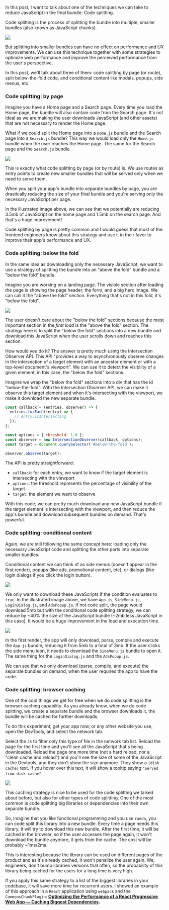 In this post, I want to talk about one of the techniques we can take to reduce JavaScript in the final bundle: Code splitting.

Code splitting is the process of splitting the bundle into multiple, smaller bundles (also known as JavaScript chunks).

<img src="/web-performance-code-splitting-strategies-and-react-applications/1.code-splitting-basics.png" loading="lazy">

But splitting into smaller bundles can have no effect on performance and UX improvements. We can use this technique together with some strategies to optimize web performance and improve the perceived performance from the user's perspective.

In this post, we'll talk about three of them: code splitting by page (or route), split below-the-fold code, and conditional content like modals, popups, side menus, etc.

### Code splitting: by page

Imagine you have a Home page and a Search page. Every time you load the Home page, the bundle will also contain code from the Search page. It's not ideal as we are making the user downloads JavaScript (and other assets) that are not necessary to render the Home page.

What if we could split the Home page into a `Home.js` bundle and the Search page into a `Search.js` bundle? This way we would load only the `Home.js` bundle when the user reaches the Home page. The same for the Search page and the `Search.js` bundle.

<img src="/web-performance-code-splitting-strategies-and-react-applications/2.code-splitting-by-page.png" loading="lazy">

This is exactly what code splitting by page (or by route) is. We use routes as entry points to create new smaller bundles that will be served only when we need to serve them.

When you split your app's bundle into separate bundles by page, you are drastically reducing the size of your final bundle and you're serving only the necessary JavaScript per page.

In the illustrated image above, we can see that we potentially are reducing 3.5mb of JavaScript on the home page and 1.5mb on the search page. And that's a huge improvement!

Code splitting by page is pretty common and I would guess that most of the frontend engineers know about this strategy and use it in their favor to improve their app's performance and UX.

### Code splitting: below the fold

In the same idea as downloading only the necessary JavaScript, we want to use a strategy of splitting the bundle into an "above the fold" bundle and a "below the fold" bundle.

Imagine you are working on a landing page. The visible section after loading the page is showing the page header, the form, and a big hero image. We can call it the "above the fold" section. Everything that's not in this fold, it's "below the fold".

<img src="/web-performance-code-splitting-strategies-and-react-applications/3.above-below-the-fold.png" loading="lazy">

The user doesn't care about the "below the fold" sections because the most important section in the _first load_ is the "above the fold" section. The strategy here is to split the "below the fold" sections into a new bundle and download this JavaScript when the user scrolls down and reaches this section.

How would you do it? The answer is pretty much using the Intersection Observer API. This API "provides a way to asynchronously observe changes in the intersection of a target element with an ancestor element or with a top-level document's viewport". We can use it to detect the visibility of a given element, in this case, the "below the fold" sections.

Imagine we wrap the "below the fold" sections into a div that has the id "below-the-fold". With the Intersection Observer API, we can make it observe this target element and when it's intersecting with the viewport, we make it download the new separate bundle.

```javascript
const callback = (entries, observer) => {
  entries.forEach((entry) => {
    // entry.isIntersecting
  });
};

const options = { threshold: 1.0 };
const observer = new IntersectionObserver(callback, options);
const target = document.querySelector('#below-the-fold');

observer.observe(target);
```

The API is pretty straightforward:

- `callback`: for each entry, we want to know if the target element is intersecting with the viewport
- `options`: the threshold represents the percentage of visibility of the target.
- `target`: the element we want to observe

With this code, we can pretty much download any new JavaScript bundle if the target element is intersecting with the viewport, and then reduce the app's bundle and download subsequent bundles on demand. That's powerful.

### Code splitting: conditional content

Again, we are still following the same concept here: loading only the necessary JavaScript code and splitting the other parts into separate smaller bundles.

Conditional content we can think of as side menus (doesn't appear in the first render), popups (like ads, promotional content, etc), or dialogs (like login dialogs if you click the login button).

<img class="full" src="/web-performance-code-splitting-strategies-and-react-applications/4.conditional-splitting.png" loading="lazy">

We only want to download these JavaScripts if the condition evaluates to `true`. In the illustrated image above, we have `App.js`, `SideMenu.js`, `LoginDialog.js`, and `AdsPopup.js`. If not code split, the page would download 5mb but with the conditional code splitting strategy, we can reduce by ~40% the size of the JavaScript bundle (~2mb less JavaScript in this case). It would be a huge improvement in the load and execution time.

<img class="full" src="/web-performance-code-splitting-strategies-and-react-applications/5.conditional-splitting-flow.png" loading="lazy">

In the first render, the app will only download, parse, compile and execute the `App.js` bundle, reducing it from 5mb to a total of 3mb. If the user clicks the side menu icon, it needs to download the `SideMenu.js` bundle to open it. The same thing for the `LoginDialog.js` and the `AdsPopup.js`.

We can see that we only download (parse, compile, and execute) the separate bundles on demand, when the user requires the app to have the code.

### Code splitting: browser caching

One of the cool things we get for free when we do code splitting is the browser caching capability. As you already know, when we do code splitting, we create a separate bundle and the browser downloads it, the bundle will be cached for further downloads.

To do this experiment, get your app now, or any other website you use, open the DevTools, and select the network tab.

Select the `JS` to filter only this type of file in the network tab list. Reload the page for the first time and you'll see all the JavaScript that's being downloaded. Reload the page one more time (not a hard reload, nor a "clean cache and reload") and you'll see the size of some of the JavaScript in the Devtools, and they don't show the size anymore. They show a `(disk cache)` text. If you hover over this text, it will show a tooltip saying `"Served from disk cache"`.

<img class="full" src="/web-performance-code-splitting-strategies-and-react-applications/6.disk-cache.png" loading="lazy">

This caching strategy is nice to be used for the code splitting we talked about before, but also for other types of code splitting. One of the most common is code splitting big libraries or dependencies into their own separate bundle.

So, imagine that you like functional programming and you use `ramda`, you can code split this library into a new bundle. Every time a page needs this library, it will try to download this new bundle. After the first time, it will be cached in the browser, so if the user accesses the page again, it won't download the bundle anymore, it gets from the cache. The cost will be probably ~1ms/2ms.

This is interesting because the library can be used on different pages of the product and as it's already cached, it won't penalize the user again. We, engineers, don't bump libraries versions that often, so the probability of this library being cached for the users for a long time is very high.

If you apply this same strategy to a list of the biggest libraries in your codebase, it will save more time for recurrent users. I showed an example of this approach in a `React` application using `webpack` and the `CommonsChunkPlugin`: **[Optimizing the Performance of a React Progressive Web App — Caching Biggest Dependencies](/optimizing-the-performance-of-a-react-progressive-web-app#caching-biggest-dependencies).**
